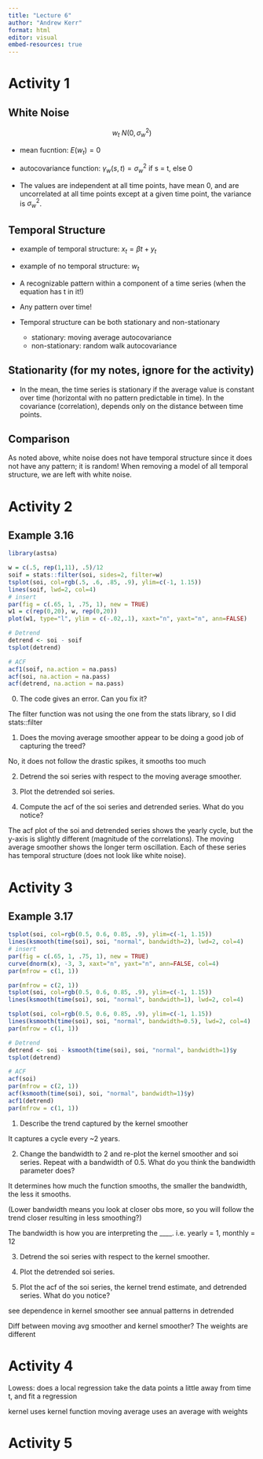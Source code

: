 ```yaml
---
title: "Lecture 6"
author: "Andrew Kerr"
format: html
editor: visual
embed-resources: true
---
```


# Activity 1

## White Noise

$$w_t \text{~} N(0, \sigma^2_w)$$

-   mean fucntion: $E(w_t) = 0$

-   autocovariance function: $\gamma_w(s, t) = \sigma^2_w$ if s = t, else 0

-   The values are independent at all time points, have mean 0, and are uncorrelated at all time points except at a given time point, the variance is $\sigma^2_w$.

## Temporal Structure

-   example of temporal structure: $x_t = \beta t + y_t$

-   example of no temporal structure: $w_t$

-   A recognizable pattern within a component of a time series (when the equation has t in it!)

-   Any pattern over time!

-   Temporal structure can be both stationary and non-stationary

    -   stationary: moving average autocovariance
    -   non-stationary: random walk autocovariance

## Stationarity (for my notes, ignore for the activity)

-   In the mean, the time series is stationary if the average value is constant over time (horizontal with no pattern predictable in time). In the covariance (correlation), depends only on the distance between time points.

## Comparison

As noted above, white noise does not have temporal structure since it does not have any pattern; it is random! When removing a model of all temporal structure, we are left with white noise.

# Activity 2

## Example 3.16

```r
library(astsa)

w = c(.5, rep(1,11), .5)/12
soif = stats::filter(soi, sides=2, filter=w)
tsplot(soi, col=rgb(.5, .6, .85, .9), ylim=c(-1, 1.15))
lines(soif, lwd=2, col=4)
# insert
par(fig = c(.65, 1, .75, 1), new = TRUE)
w1 = c(rep(0,20), w, rep(0,20))
plot(w1, type="l", ylim = c(-.02,.1), xaxt="n", yaxt="n", ann=FALSE)

# Detrend
detrend <- soi - soif
tsplot(detrend)

# ACF
acf1(soif, na.action = na.pass)
acf(soi, na.action = na.pass)
acf(detrend, na.action = na.pass)
```

0.  The code gives an error. Can you fix it?

The filter function was not using the one from the stats library, so I did stats::filter

1.  Does the moving average smoother appear to be doing a good job of capturing the treed?

No, it does not follow the drastic spikes, it smooths too much

2.  Detrend the soi series with respect to the moving average smoother.

3.  Plot the detrended soi series.

4.  Compute the acf of the soi series and detrended series. What do you notice?

The acf plot of the soi and detrended series shows the yearly cycle, but the y-axis is slightly different (magnitude of the correlations). The moving average smoother shows the longer term oscillation. Each of these series has temporal structure (does not look like white noise).

# Activity 3

## Example 3.17

```r
tsplot(soi, col=rgb(0.5, 0.6, 0.85, .9), ylim=c(-1, 1.15))
lines(ksmooth(time(soi), soi, "normal", bandwidth=2), lwd=2, col=4)
# insert
par(fig = c(.65, 1, .75, 1), new = TRUE)
curve(dnorm(x), -3, 3, xaxt="n", yaxt="n", ann=FALSE, col=4)
par(mfrow = c(1, 1))

par(mfrow = c(2, 1))
tsplot(soi, col=rgb(0.5, 0.6, 0.85, .9), ylim=c(-1, 1.15))
lines(ksmooth(time(soi), soi, "normal", bandwidth=1), lwd=2, col=4)

tsplot(soi, col=rgb(0.5, 0.6, 0.85, .9), ylim=c(-1, 1.15))
lines(ksmooth(time(soi), soi, "normal", bandwidth=0.5), lwd=2, col=4)
par(mfrow = c(1, 1))

# Detrend
detrend <- soi - ksmooth(time(soi), soi, "normal", bandwidth=1)$y
tsplot(detrend)

# ACF
acf(soi)
par(mfrow = c(2, 1))
acf(ksmooth(time(soi), soi, "normal", bandwidth=1)$y)
acf1(detrend)
par(mfrow = c(1, 1))
```

1.  Describe the trend captured by the kernel smoother

It captures a cycle every \~2 years.

2.  Change the bandwidth to 2 and re-plot the kernel smoother and soi series. Repeat with a bandwidth of 0.5. What do you think the bandwidth parameter does?

It determines how much the function smooths, the smaller the bandwidth, the less it smooths.

(Lower bandwidth means you look at closer obs more, so you will follow the trend closer resulting in less smoothing?)

The bandwidth is how you are interpreting the \_\_\_\_. i.e. yearly = 1, monthly = 12

3.  Detrend the soi series with respect to the kernel smoother.

4.  Plot the detrended soi series.

5.  Plot the acf of the soi series, the kernel trend estimate, and detrended series. What do you notice?

see dependence in kernel smoother see annual patterns in detrended

Diff between moving avg smoother and kernel smoother? The weights are different

# Activity 4

Lowess: does a local regression take the data points a little away from time t, and fit a regression

kernel uses kernel function moving average uses an average with weights

# Activity 5
